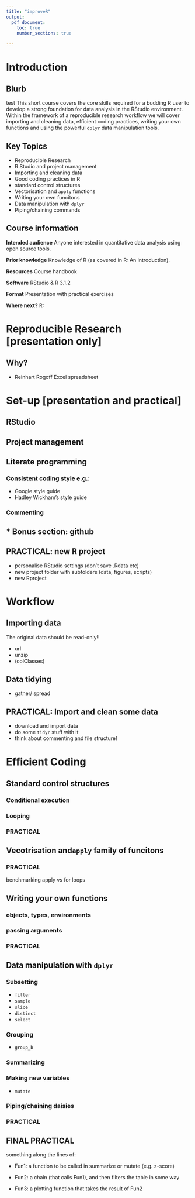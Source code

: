 ```yaml
---
title: "improveR"
output: 
  pdf_document:
    toc: true
    number_sections: true

---
```


\newpage
# Introduction
## Blurb
test
This short course covers the core skills required for a budding R user to develop a strong foundation for data analysis in the RStudio environment. Within the framework of a reproducible research workflow we will cover importing and cleaning data, efficient coding practices, writing your own functions and using the powerful `dplyr` data manipulation tools. 

## Key Topics

* Reproducible Research
* R Studio and project management
* Importing and cleaning data
* Good coding practices in R
* standard control structures
* Vectorisation and `apply` functions
* Writing your own funcitons
* Data manipulation with `dplyr`
* Piping/chaining commands


## Course information

**Intended audience**	Anyone interested in quantitative data analysis using open source tools.

**Prior knowledge** Knowledge of R (as covered in R: An introduction).

**Resources**	Course handbook

**Software** RStudio & 	R 3.1.2

**Format**	Presentation with practical exercises

**Where next?**	R:

\newpage

# Reproducible Research [presentation only]

## Why?

* Reinhart Rogoff Excel spreadsheet



#  Set-up [presentation and practical]
## RStudio
## Project management
## Literate programming

### Consistent coding style e.g.:
* Google style guide
* Hadley Wickham’s style guide

### Commenting 

## \* Bonus section: github

## PRACTICAL: new R project

* personalise RStudio settings (don't save .Rdata etc)
* new project folder with subfolders (data, figures, scripts)
* new Rproject




# Workflow
## Importing data
The original data should be read-only!! 

* url
* unzip
* (colClasses)

## Data tidying
* gather/ spread

## PRACTICAL: Import and clean some data

* download and import data
* do some `tidyr` stuff with it
* think about commenting and file structure!

# Efficient Coding

## Standard control structures

### Conditional execution

### Looping

### PRACTICAL

## Vecotrisation  and`apply` family of funcitons



### PRACTICAL 

benchmarking apply vs for loops


## Writing your own functions

### objects, types, environments

### passing arguments

### PRACTICAL 


## Data manipulation with `dplyr`

### Subsetting

* `filter`
* `sample`
* `slice`
* `distinct`
* `select`

### Grouping

* `group_b`

### Summarizing

### Making new variables

* `mutate`

### Piping/chaining daisies 

### PRACTICAL 

## FINAL PRACTICAL

something along the lines of: 

* Fun1: a function to be called in summarize or mutate (e.g. z-score)

* Fun2: a chain (that calls Fun1), and then filters the table in some way

* Fun3: a plotting function that takes the result of Fun2



<!-- http://stcorp.nl/R_course/ -->